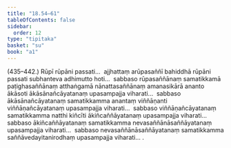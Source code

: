 ```yaml
---
title: "18.54–61"
tableOfContents: false
sidebar:
  order: 12
type: "tipitaka"
basket: "su"
book: "a1"
---
```



<DynamicBreadcrumb />

<Paragraph type="center" book="a1">
(435–442.)
</Paragraph>

<Paragraph number="450" book="a1">
Rūpī rūpāni passati…  ajjhattaṃ arūpasaññī bahiddhā rūpāni passati subhanteva adhimutto hoti…  sabbaso rūpasaññānaṃ samatikkamā paṭighasaññānaṃ atthaṅgamā nānattasaññānaṃ amanasikārā ananto ākāsoti ākāsānañcāyatanaṃ upasampajja viharati…  sabbaso ākāsānañcāyatanaṃ samatikkamma anantaṃ viññāṇanti viññāṇañcāyatanaṃ upasampajja viharati…  sabbaso viññāṇañcāyatanaṃ samatikkamma natthi kiñcīti ākiñcaññāyatanaṃ upasampajja viharati…  sabbaso ākiñcaññāyatanaṃ samatikkamma nevasaññānāsaññāyatanaṃ upasampajja viharati…  sabbaso nevasaññānāsaññāyatanaṃ samatikkamma saññāvedayitanirodhaṃ upasampajja viharati… .
</Paragraph>